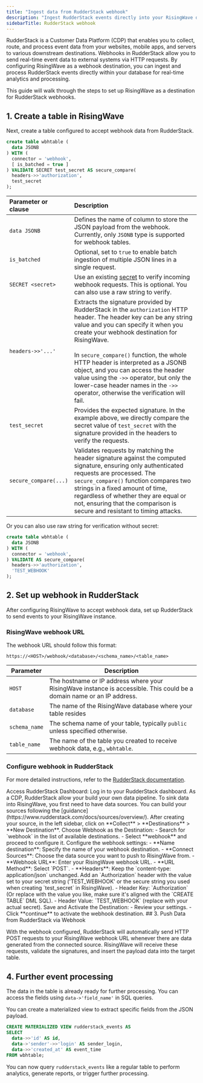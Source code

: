 ```yaml
---
title: "Ingest data from RudderStack webhook"
description: "Ingest RudderStack events directly into your RisingWave database for real-time processing and analytics."
sidebarTitle: RudderStack webhook
---
```


RudderStack is a Customer Data Platform (CDP) that enables you to collect, route, and process event data from your websites, mobile apps, and servers to various downstream destinations. Webhooks in RudderStack allow you to send real-time event data to external systems via HTTP requests. By configuring RisingWave as a webhook destination, you can ingest and process RudderStack events directly within your database for real-time analytics and processing.

This guide will walk through the steps to set up RisingWave as a destination for RudderStack webhooks.

## 1. Create a table in RisingWave

Next, create a table configured to accept webhook data from RudderStack.

```sql
create table wbhtable (
  data JSONB
) WITH (
  connector = 'webhook',
  [ is_batched = true ]
) VALIDATE SECRET test_secret AS secure_compare(
  headers->>'authorization',
  test_secret
);
```

| Parameter or clause | Description |
| :--------- | :-----------|
| `data JSONB` | Defines the name of column to store the JSON payload from the webhook. Currently, only `JSONB` type is supported for webhook tables. |
| `is_batched` | Optional, set to `true` to enable batch ingestion of multiple JSON lines in a single request. |
| `SECRET <secret>` | Use an existing [secret](/operate/manage-secrets) to verify incoming webhook requests. This is optional. You can also use a raw string to verify.|
| `headers->>'...'` | Extracts the signature provided by RudderStack in the `authorization` HTTP header. The header key can be any string value and you can specify it when you create your webhook destination for RisingWave. <br/> <br/> In `secure_compare()` function, the whole HTTP header is interpreted as a JSONB object, and you can access the header value using the `->>` operator, but only the lower-case header names in the `->>` operator, otherwise the verification will fail. |
| `test_secret` | Provides the expected signature. In the example above, we directly compare the secret value of `test_secret` with the signature provided in the headers to verify the requests. |
| `secure_compare(...)` | Validates requests by matching the header signature against the computed signature, ensuring only authenticated requests are processed. The `secure_compare()` function compares two strings in a fixed amount of time, regardless of whether they are equal or not, ensuring that the comparison is secure and resistant to timing attacks. |

Or you can also use raw string for verification without secret:

```sql
create table wbhtable (
  data JSONB
) WITH (
  connector = 'webhook',
) VALIDATE AS secure_compare(
  headers->>'authorization',
  'TEST_WEBHOOK'
);
```

## 2. Set up webhook in RudderStack

After configuring RisingWave to accept webhook data, set up RudderStack to send events to your RisingWave instance.

### RisingWave webhook URL

The webhook URL should follow this format:
```
https://<HOST>/webhook/<database>/<schema_name>/<table_name>
```

| Parameter | Description |
|-----------|-------------|
| `HOST` | The hostname or IP address where your RisingWave instance is accessible. This could be a domain name or an IP address. |
| `database` | The name of the RisingWave database where your table resides |
| `schema_name` | The schema name of your table, typically `public` unless specified otherwise. |
| `table_name` | The name of the table you created to receive webhook data, e.g., `wbhtable`. |


### Configure webhook in RudderStack

For more detailed instructions, refer to the [RudderStack documentation](https://www.rudderstack.com/docs/destinations/webhooks/setup-guide/).

<Steps>
<Step>
Access RudderStack Dashboard: Log in to your RudderStack dashboard.
</Step>
<Step>
As a CDP, RudderStack allow your build your own data pipeline. To sink data into RisingWave, you first need to have data sources. You can build your sources following the [guidance](https://www.rudderstack.com/docs/sources/overview/).
After creating your source, in the left sidebar, click on **Collect** > **Destinations** > **New Destination**. 
</Step>
<Step>
Choose Webhook as the Destination:
- Search for `webhook` in the list of available destinations.
- Select **webhook** and proceed to configure it.
</Step>
<Step>
Configure the webhook settings: 
    - **Name destination**: Specify the name of your webhook destination.
    - **Connect Sources**: Choose the data source you want to push to RisingWave from.
    - **Webhook URL**: Enter your RisingWave webhook URL. 
    - **URL Method**: Select `POST`. 
    - **Headers**: Keep the `content-type: application/json` unchanged. Add an `Authorization` header with the value set to your secret string ('TEST_WEBHOOK' or the secure string you used when creating `test_secret` in RisingWave).
      - Header Key: `Authorization` (Or replace with the value you like, make sure it's aligned with the `CREATE TABLE` DML SQL).
      - Header Value: `TEST_WEBHOOK` (replace with your actual secret).
</Step>
<Step>
Save and Activate the Destination:
- Review your settings.
- Click **continue** to activate the webhook destination.
</Step>
</Steps>
## 3. Push Data from RudderStack via Webhook

With the webhook configured, RudderStack will automatically send HTTP POST requests to your RisingWave webhook URL whenever there are data generated from the connected source. RisingWave will receive these requests, validate the signatures, and insert the payload data into the target table.

## 4. Further event processing

The data in the table is already ready for further processing. You can access the fields using `data->'field_name'` in SQL queries.

You can create a materialized view to extract specific fields from the JSON payload.

```sql
CREATE MATERIALIZED VIEW rudderstack_events AS
SELECT
  data->>'id' AS id,
  data->'sender'->>'login' AS sender_login,
  data->>'created_at' AS event_time
FROM wbhtable;
```

You can now query `rudderstack_events` like a regular table to perform analytics, generate reports, or trigger further processing.